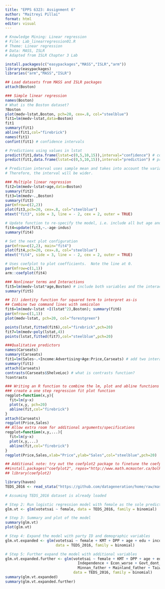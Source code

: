 ```yaml
---
title: "EPPS 6323: Assignment 6"
author: "Maitreyi Pillai"
format: html
editor: visual
---
```


```r
# Knowledge Mining: Linear regression
# File: Lab_linearregression01.R
# Theme: Linear regression
# Data: MASS, ISLR
# Adapted from ISLR Chapter 3 Lab

install.packages(c("easypackages","MASS","ISLR","arm"))
library(easypackages)
libraries("arm","MASS","ISLR")

## Load datasets from MASS and ISLR packages
attach(Boston)

### Simple linear regression
names(Boston)
# What is the Boston dataset?
?Boston
plot(medv~lstat,Boston, pch=20, cex=.8, col="steelblue")
fit1=lm(medv~lstat,data=Boston)
fit1
summary(fit1)
abline(fit1,col="firebrick")
names(fit1)
confint(fit1) # confidence intervals

# Predictions using values in lstat
predict(fit1,data.frame(lstat=c(0,5,10,15)),interval="confidence") # confidence intervals
predict(fit1,data.frame(lstat=c(0,5,10,15)),interval="prediction") # prediction intervals

# Prediction interval uses sample mean and takes into account the variability of the estimators for μ and σ.
# Therefore, the interval will be wider.

### Multiple linear regression
fit2=lm(medv~lstat+age,data=Boston)
summary(fit2)
fit3=lm(medv~.,Boston)
summary(fit3)
par(mfrow=c(2,2))
plot(fit3,pch=20, cex=.8, col="steelblue")
mtext("fit3", side = 3, line = - 2, cex = 2, outer = TRUE)

# Update function to re-specify the model, i.e. include all but age and indus variables
fit4=update(fit3,~.-age-indus)
summary(fit4)

# Set the next plot configuration
par(mfrow=c(2,2), main="fit4")
plot(fit4,pch=20, cex=.8, col="steelblue")
mtext("fit4", side = 3, line = - 2, cex = 2, outer = TRUE)

# Uses coefplot to plot coefficients.  Note the line at 0.
par(mfrow=c(1,1))
arm::coefplot(fit4)

### Nonlinear terms and Interactions
fit5=lm(medv~lstat*age,Boston) # include both variables and the interaction term x1:x2
summary(fit5)

## I() identity function for squared term to interpret as-is
## Combine two command lines with semicolon
fit6=lm(medv~lstat +I(lstat^2),Boston); summary(fit6)
par(mfrow=c(1,1))
plot(medv~lstat, pch=20, col="forestgreen")

points(lstat,fitted(fit6),col="firebrick",pch=20)
fit7=lm(medv~poly(lstat,4))
points(lstat,fitted(fit7),col="steelblue",pch=20)

###Qualitative predictors
names(Carseats)
summary(Carseats)
fit1=lm(Sales~.+Income:Advertising+Age:Price,Carseats) # add two interaction terms
summary(fit1)
attach(Carseats)
contrasts(Carseats$ShelveLoc) # what is contrasts function?
?contrasts

### Writing an R function to combine the lm, plot and abline functions to 
### create a one step regression fit plot function
regplot=function(x,y){
  fit=lm(y~x)
  plot(x,y, pch=20)
  abline(fit,col="firebrick")
}
attach(Carseats)
regplot(Price,Sales)
## Allow extra room for additional arguments/specifications
regplot=function(x,y,...){
  fit=lm(y~x)
  plot(x,y,...)
  abline(fit,col="firebrick")
}
regplot(Price,Sales,xlab="Price",ylab="Sales",col="steelblue",pch=20)

## Additional note: try out the coefplot2 package to finetune the coefplots
##install.packages("coefplot2", repos="http://www.math.mcmaster.ca/bolker/R", type="source")
## library(coefplot2)
```

```r
library(haven)
TEDS_2016 <- read_stata("https://github.com/datageneration/home/raw/master/DataProgramming/data/TEDS_2016.dta")

# Assuming TEDS_2016 dataset is already loaded

# Step 2: Run logistic regression model with female as the sole predictor
glm.vt <- glm(votetsai ~ female, data = TEDS_2016, family = binomial)

# Step 3: Summary and plot of the model
summary(glm.vt)
plot(glm.vt)

# Step 4: Expand the model with party ID and demographic variables
glm.vt.expanded <- glm(votetsai ~ female + KMT + DPP + age + edu + income,
                       data = TEDS_2016, family = binomial)

# Step 5: Further expand the model with additional variables
glm.vt.expanded.further <- glm(votetsai ~ female + KMT + DPP + age + edu + income +
                                 Independence + Econ_worse + Govt_dont_care +
                                 Minnan_father + Mainland_father + Taiwanese,
                               data = TEDS_2016, family = binomial)
summary(glm.vt.expanded)
summary(glm.vt.expanded.further)


```

